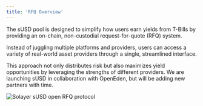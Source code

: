 ```yaml
---
title: 'RFQ Overview'
---
```


The sUSD pool is designed to simplify how users earn yields from T-Bills by providing an on-chain, non-custodial request-for-quote (RFQ) system. 

Instead of juggling multiple platforms and providers, users can access a variety of real-world asset providers through a single, streamlined interface. 

This approach not only distributes risk but also maximizes yield opportunities by leveraging the strengths of different providers. We are launching sUSD in collaboration with OpenEden, but will be adding new partners with time. 

![Solayer sUSD open RFQ protocol](/images/diagrams/sUSD_diagram.jpg)

